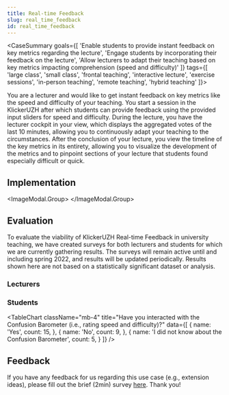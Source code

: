 ```yaml
---
title: Real-time Feedback
slug: real_time_feedback
id: real_time_feedback
---
```



<CaseSummary goals={[
  'Enable students to provide instant feedback on key metrics regarding the lecture',
  'Engage students by incorporating their feedback on the lecture',
  'Allow lecturers to adapt their teaching based on key metrics impacting comprehension (speed and difficulty)'
]} tags={[
  'large class',
  'small class',
  'frontal teaching',
  'interactive lecture',
  'exercise sessions',
  'in-person teaching',
  'remote teaching',
  'hybrid teaching'
]}>
  <p>
    You are a lecturer and would like to get instant feedback on key metrics like the speed and difficulty of your teaching.
    You start a session in the KlickerUZH after which students can provide feedback using the provided input sliders for speed and difficulty.
    During the lecture, you have the lecturer cockpit in your view, which displays the aggregated votes of the last 10 minutes, allowing you to continuously adapt your teaching to the circumstances.
    After the conclusion of your lecture, you view the timeline of the key metrics in its entirety, allowing you to visualize the development of the metrics and to pinpoint sections of your lecture that students found especially difficult or quick.
  </p>
</CaseSummary>

## Implementation


<ImageModal.Group>
  <ImageModal src={ConfusionInput} description="The audience can give you feedback on the speed and difficulty of the lecture by dragging the corresponding sliders to one of five possible positions (ranging from very slow to very fast and very easy to very hard). Each participant can provide feedback up to once a minute." title="Audience View" />
  <ImageModal className="p-1" src={ConfusionGauge} description="To reflect the current situation, the metrics gauges on the lecturer view display an aggregate of each metric based on the incoming feedbacks of the last ten minutes. The number of feedbacks in the aggregate is displayed so that the reliability of the measure can be judged." title="Metrics Gauges" />
  <ImageModal src={ConfusionCockpit} description="The lecturer cockpit displays the real-time feedback gauges next to the pinned questions from Live Q&A. The bar on top of the window provides feedback at a quick glance, as it turns red when one of the gauges is in a red zone, and yellow when one of the gauges is in the orange zone." title="Lecturer Cockpit" />
  <ImageModal src={ConfusionHistory} description="After the completion of a session, the development of real-time feedback metrics is plotted over time on the evaluation of the session. This allows lecturers to associate the development of the gauges with their lecture timing (e.g., to identify difficult parts)." title="Metrics Timeline" />
</ImageModal.Group>

## Evaluation

To evaluate the viability of KlickerUZH Real-time Feedback in university teaching, we have created surveys for both lecturers and students for which we are currently gathering results. The surveys will remain active until and including spring 2022, and results will be updated periodically. Results shown here are not based on a statistically significant dataset or analysis.


### Lecturers

<ChartGrid>
  <BarChart
    likert
    title='I believe that the confusion barometer is helpful as a form of live feedback during the lecture (e.g., with the lecturer cockpit).'
    data={[
      {
        name: 'Strongly Disagree',
        count: 0,
      },
      {
        name: 'Somewhat Disagree',
        count: 0,
      },
      {
        name: 'Undecided',
        count: 1,
      },
      {
        name: 'Somewhat Agree',
        count: 1,
      },
      {
        name: 'Strongly Agree',
        count: 0,
      },
    ]}
  />
  <BarChart
    likert
    title='I believe that the confusion barometer is helpful as an evaluation after the conclusion of the lecture (e.g., by analyzing the confusion time-series).'
    data={[
      {
        name: 'Strongly Disagree',
        count: 0,
      },
      {
        name: 'Somewhat Disagree',
        count: 1,
      },
      {
        name: 'Undecided',
        count: 0,
      },
      {
        name: 'Somewhat Agree',
        count: 0,
      },
      {
        name: 'Strongly Agree',
        count: 1,
      },
    ]}
  />
  <BarChart
    likert
    title="Overall, how satisfied or dissatisfied are you with the Confusion Barometer?"
    data={[
      {
        name: 'Extremely Dissatisfied',
        count: 0,
      },
      {
        name: 'Somewhat Dissatisfied',
        count: 0,
      },
      {
        name: 'Neither',
        count: 0,
      },
      {
        name: 'Somewhat Satisfied',
        count: 2,
      },
      {
        name: 'Extremely Satisfied',
        count: 0,
      },
    ]}
  />
  <BarChart
    likert
    title="How likely will you be continuing to use the Confusion Barometer functionality in your future teaching?"
    data={[
      {
        name: 'Extremely Unlikely',
        count: 0,
      },
      {
        name: 'Somewhat Unlikely',
        count: 0,
      },
      {
        name: 'Neither',
        count: 0,
      },
      {
        name: 'Somewhat Likely',
        count: 1,
      },
      {
        name: 'Extremely Likely',
        count: 1,
      },
    ]}
  />
</ChartGrid>

### Students

<TableChart
  className="mb-4"
  title="Have you interacted with the Confusion Barometer (i.e., rating speed and difficulty)?"
  data={[
    {
      name: 'Yes',
      count: 15,
    },
    {
      name: 'No',
      count: 9,
    },
    {
      name: 'I did not know about the Confusion Barometer',
      count: 5,
    }
  ]}
/>

<ChartGrid>
  <BarChart
    likert
    title='I find it worthwile to provide the lecturer with feedback using the Confusion Barometer.'
    data={[
      {
        name: 'Strongly Disagree',
        count: 0,
      },
      {
        name: 'Somewhat Disagree',
        count: 1,
      },
      {
        name: 'Undecided',
        count: 3,
      },
      {
        name: 'Somewhat Agree',
        count: 3,
      },
      {
        name: 'Strongly Agree',
        count: 5,
      },
    ]}
  />
  <BarChart
    likert
    title='I am confident that my feedback can help lecturers improve their teaching.'
    data={[
      {
        name: 'Strongly Disagree',
        count: 0,
      },
      {
        name: 'Somewhat Disagree',
        count: 0,
      },
      {
        name: 'Undecided',
        count: 2,
      },
      {
        name: 'Somewhat Agree',
        count: 4,
      },
      {
        name: 'Strongly Agree',
        count: 6,
      },
    ]}
  />
</ChartGrid>

## Feedback

If you have any feedback for us regarding this use case (e.g., extension ideas), please fill out the brief (2min) survey [here](https://hi.switchy.io/6csy). Thank you!
